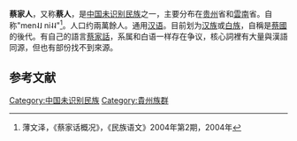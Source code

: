 {{expand|time=2011-04-13T14:31:09+00:00}}
{{expert|time=2011-04-13T14:31:09+00:00}}
{{not|菜族人}}
{{Infobox Ethnic group
|group='''蔡家族'''
|population=
         {{flagcountry|China}} 约兩萬餘人
|regions={{flagcountry|China}}[[贵州|贵州]]、[[雲南|雲南]]
|languages=[[蔡家話|蔡家話]]、[[汉语|汉语]]
|related=[[汉族|汉族]]、[[白族|白族]]
}}
'''蔡家人'''，又称'''蔡人'''，是[[中国未识别民族|中国未识别民族]]之一，主要分布在[[贵州|贵州]]省和[[雲南|雲南]]省。自称"men˨˩  ni˨˨"<ref>薄文泽，《蔡家话概况》，《民族语文》2004年第2期，2004年</ref>。人口约兩萬餘人。通用[[汉语|汉语]]。目前划为[[汉族|汉族]]或[[白族|白族]]，自稱是[[蔡國|蔡國]]的後代。有自己的語言[[蔡家話|蔡家話]]，系属和白语一样存在争议，核心詞裡有大量與漢語同源，但也有部份找不到來源。

== 参考文献 ==
{{Reflist}}
{{貴州族群}}
[[Category:中国未识别民族|Category:中国未识别民族]]
[[Category:貴州族群|Category:貴州族群]]

{{Ethnic-group-stub}}